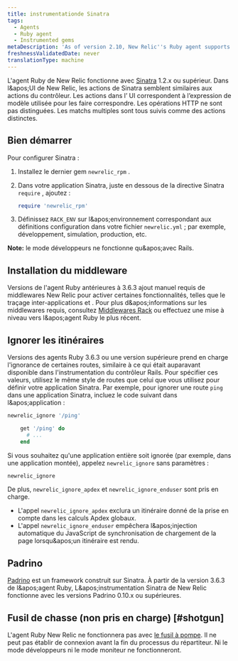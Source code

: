 ```yaml
---
title: instrumentationde Sinatra
tags:
  - Agents
  - Ruby agent
  - Instrumented gems
metaDescription: 'As of version 2.10, New Relic''s Ruby agent supports Sinatra 1.2.x or higher.'
freshnessValidatedDate: never
translationType: machine
---
```


L&apos;agent Ruby de New Relic fonctionne avec [Sinatra](http://www.sinatrarb.com/) 1.2.x ou supérieur. Dans l&amp;apos;UI de New Relic, les actions de Sinatra semblent similaires aux actions du contrôleur. Les actions dans l’ UI correspondent à l’expression de modèle utilisée pour les faire correspondre. Les opérations HTTP ne sont pas distinguées. Les matchs multiples sont tous suivis comme des actions distinctes.

## Bien démarrer

Pour configurer Sinatra :

1. Installez le dernier gem `newrelic_rpm` .

2. Dans votre application Sinatra, juste en dessous de la directive Sinatra `require` , ajoutez :

   ```ruby
   require 'newrelic_rpm'
   ```

3. Définissez `RACK_ENV` sur l&amp;apos;environnement correspondant aux définitions configuration dans votre fichier `newrelic.yml` ; par exemple, développement, simulation, production, etc.

<DNT>**Note:**</DNT> le mode développeurs ne fonctionne qu&amp;apos;avec Rails.

## Installation du middleware

Versions de l&apos;agent Ruby antérieures à 3.6.3 ajout manuel requis de middlewares New Relic pour activer certaines fonctionnalités, telles que le traçage inter-applications et <InlinePopover type="browser" />. Pour plus d&amp;apos;informations sur les middlewares requis, consultez [Middlewares Rack](/docs/ruby/rack-middlewares) ou effectuez une mise à niveau vers l&amp;apos;agent Ruby le plus récent.

## Ignorer les itinéraires

Versions des agents Ruby 3.6.3 ou une version supérieure prend en charge l&apos;ignorance de certaines routes, similaire à ce qui était auparavant disponible dans l&apos;instrumentation du contrôleur Rails. Pour spécifier ces valeurs, utilisez le même style de routes que celui que vous utilisez pour définir votre application Sinatra. Par exemple, pour ignorer une route `ping` dans une application Sinatra, incluez le code suivant dans l&amp;apos;application :

```ruby
newrelic_ignore '/ping'

    get '/ping' do
      # ...
    end
```

Si vous souhaitez qu&apos;une application entière soit ignorée (par exemple, dans une application montée), appelez `newrelic_ignore` sans paramètres :

```ruby
newrelic_ignore
```

De plus, `newrelic_ignore_apdex` et `newrelic_ignore_enduser` sont pris en charge.

* L&apos;appel `newrelic_ignore_apdex` exclura un itinéraire donné de la prise en compte dans les calculs Apdex globaux.
* L&apos;appel `newrelic_ignore_enduser` empêchera l&amp;apos;injection automatique du JavaScript de synchronisation de chargement de la page lorsqu&amp;apos;un itinéraire est rendu.

## Padrino

[Padrino](http://www.padrinorb.com/ "Le lien s'ouvre dans une nouvelle fenêtre") est un framework construit sur Sinatra. À partir de la version 3.6.3 de l&amp;apos;agent Ruby, L&amp;apos;instrumentation Sinatra de New Relic fonctionne avec les versions Padrino 0.10.x ou supérieures.

## Fusil de chasse (non pris en charge) [#shotgun]

L&apos;agent Ruby New Relic ne fonctionnera pas avec [le fusil à pompe](http://rubygems.org/gems/shotgun "Le lien s'ouvre dans une nouvelle fenêtre"). Il ne peut pas établir de connexion avant la fin du processus du répartiteur. Ni le mode développeurs ni le mode moniteur ne fonctionneront.